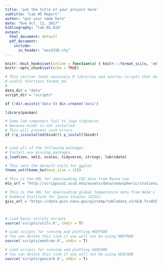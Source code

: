 ```yaml
---
title: 'put the title of your project here'
subtitle: "Lab #5 Report"
author: "put your name here"
date: "Due Oct. 11, 2017"
bibliography: "lab_05.bib"
output: 
  html_document: default
  pdf_document:
    include:
      in_header: "ees3310.sty"
---
```

```r
knitr::knit_hooks$set(inline = function(x) { knitr:::format_sci(x, 'md')})
knitr::opts_chunk$set(echo = TRUE)

# This section loads necessary R libraries and sources scripts that define 
# useful functions format_md.
# 
data_dir = "data"
script_dir = "scripts"

if (!dir.exists('data')) dir.create('data')

library(pacman)

# Some lab computers fail to load tidyverse
# because bindr is not installed.
# This will prevent such errors.
if (!p_isinstalled(bindr)) p_install(bindr)


# Load all of the following packages.
# Install any missing packages.
p_load(zoo, xml2, scales, tidyverse, stringr, lubridate)

# This sets the default style for ggplot
theme_set(theme_bw(base_size = 15))

# This is the URL for downloading CO2 data from Mauna Loa
mlo_url = "http://scrippsco2.ucsd.edu/assets/data/atmospheric/stations/in_situ_co2/monthly/monthly_in_situ_co2_mlo.csv"

# This is the URL for downloading global temperature data from NASA's
# Goddard Institute for Space Studies (GISS).
giss_url = "https://data.giss.nasa.gov/gistemp/tabledata_v3/GLB.Ts+dSST.csv"



# Load basic utility scripts
source('scripts/utils.R', chdir = T)

# Load scripts for running and plotting MODTRAN
# You can delete this line if you will not be using MODTRAN
source('scripts/modtran.R', chdir = T)

# Load scripts for running and plotting GEOCARB
# You can delete this line if you will not be using GEOCARB
source('scripts/geocarb.R', chdir = T)
```
